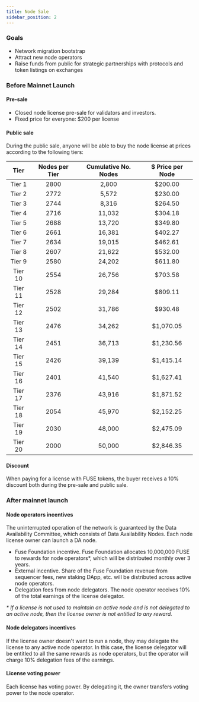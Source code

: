 ```yaml
---
title: Node Sale
sidebar_position: 2
---
```


### Goals

* Network migration bootstrap
* Attract new node operators
* Raise funds from public for strategic partnerships with protocols and token listings on exchanges

### Before Mainnet Launch

#### Pre-sale

* Closed node license pre-sale for validators and investors.
* Fixed price for everyone: $200 per license

#### Public sale

During the public sale, anyone will be able to buy the node license at prices according to the following tiers: 

|   Tier  | Nodes per Tier | Cumulative No. Nodes | $ Price per Node |
| :-----: | :------------: | :------------------: | :--------------: |
|  Tier 1 |      2800      |         2,800        |      $200.00     |
|  Tier 2 |      2772      |         5,572        |      $230.00     |
|  Tier 3 |      2744      |         8,316        |      $264.50     |
|  Tier 4 |      2716      |        11,032        |      $304.18     |
|  Tier 5 |      2688      |        13,720        |      $349.80     |
|  Tier 6 |      2661      |        16,381        |      $402.27     |
|  Tier 7 |      2634      |        19,015        |      $462.61     |
|  Tier 8 |      2607      |        21,622        |      $532.00     |
|  Tier 9 |      2580      |        24,202        |      $611.80     |
| Tier 10 |      2554      |        26,756        |      $703.58     |
| Tier 11 |      2528      |        29,284        |      $809.11     |
| Tier 12 |      2502      |        31,786        |      $930.48     |
| Tier 13 |      2476      |        34,262        |     $1,070.05    |
| Tier 14 |      2451      |        36,713        |     $1,230.56    |
| Tier 15 |      2426      |        39,139        |     $1,415.14    |
| Tier 16 |      2401      |        41,540        |     $1,627.41    |
| Tier 17 |      2376      |        43,916        |     $1,871.52    |
| Tier 18 |      2054      |        45,970        |     $2,152.25    |
| Tier 19 |      2030      |        48,000        |     $2,475.09    |
| Tier 20 |      2000      |        50,000        |     $2,846.35    |

#### Discount

When paying for a license with FUSE tokens, the buyer receives a 10% discount both during the pre-sale and public sale. 

### After mainnet launch

#### Node operators incentives

The uninterrupted operation of the network is guaranteed by the Data Availability Committee, which consists of Data Availability Nodes. Each node license owner can launch a DA node.

* Fuse Foundation incentive. Fuse Foundation allocates 10,000,000 FUSE to rewards for node operators\*, which will be distributed monthly over 3 years.
* External incentive. Share of the Fuse Foundation revenue from sequencer fees, new staking DApp, etc. will be distributed across active node operators.
* Delegation fees from node delegators. The node operator receives 10% of the total earnings of the license delegator.

*\* If a license is not used to maintain an active node and is not delegated to an active node, then the license owner is not entitled to any reward.*

#### Node delegators incentives

If the license owner doesn't want to run a node, they may delegate the license to any active node operator. In this case, the license delegator will be entitled to all the same rewards as node operators, but the operator will charge 10% delegation fees of the earnings.

#### License voting power

Each license has voting power. By delegating it, the owner transfers voting power to the node operator.
